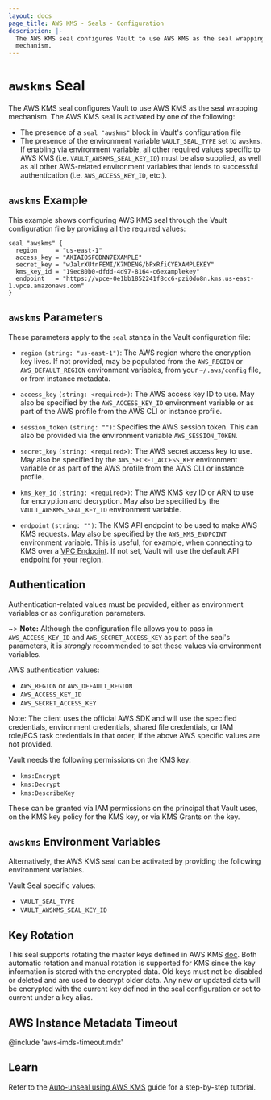 ```yaml
---
layout: docs
page_title: AWS KMS - Seals - Configuration
description: |-
  The AWS KMS seal configures Vault to use AWS KMS as the seal wrapping
  mechanism.
---
```


# `awskms` Seal

The AWS KMS seal configures Vault to use AWS KMS as the seal wrapping mechanism.
The AWS KMS seal is activated by one of the following:

- The presence of a `seal "awskms"` block in Vault's configuration file
- The presence of the environment variable `VAULT_SEAL_TYPE` set to `awskms`. If
  enabling via environment variable, all other required values specific to AWS
  KMS (i.e. `VAULT_AWSKMS_SEAL_KEY_ID`) must be also supplied, as well as all
  other AWS-related environment variables that lends to successful
  authentication (i.e. `AWS_ACCESS_KEY_ID`, etc.).

## `awskms` Example

This example shows configuring AWS KMS seal through the Vault configuration file
by providing all the required values:

```hcl
seal "awskms" {
  region     = "us-east-1"
  access_key = "AKIAIOSFODNN7EXAMPLE"
  secret_key = "wJalrXUtnFEMI/K7MDENG/bPxRfiCYEXAMPLEKEY"
  kms_key_id = "19ec80b0-dfdd-4d97-8164-c6examplekey"
  endpoint   = "https://vpce-0e1bb1852241f8cc6-pzi0do8n.kms.us-east-1.vpce.amazonaws.com"
}
```

## `awskms` Parameters

These parameters apply to the `seal` stanza in the Vault configuration file:

- `region` `(string: "us-east-1")`: The AWS region where the encryption key
  lives. If not provided, may be populated from the `AWS_REGION` or
  `AWS_DEFAULT_REGION` environment variables, from your `~/.aws/config` file,
  or from instance metadata.

- `access_key` `(string: <required>)`: The AWS access key ID to use. May also be
  specified by the `AWS_ACCESS_KEY_ID` environment variable or as part of the
  AWS profile from the AWS CLI or instance profile.

- `session_token` `(string: "")`: Specifies the AWS session token. This can
  also be provided via the environment variable `AWS_SESSION_TOKEN`.

- `secret_key` `(string: <required>)`: The AWS secret access key to use. May
  also be specified by the `AWS_SECRET_ACCESS_KEY` environment variable or as
  part of the AWS profile from the AWS CLI or instance profile.

- `kms_key_id` `(string: <required>)`: The AWS KMS key ID or ARN to use for encryption
  and decryption. May also be specified by the `VAULT_AWSKMS_SEAL_KEY_ID`
  environment variable.

- `endpoint` `(string: "")`: The KMS API endpoint to be used to make AWS KMS
  requests. May also be specified by the `AWS_KMS_ENDPOINT` environment
  variable. This is useful, for example, when connecting to KMS over a [VPC
  Endpoint](https://docs.aws.amazon.com/kms/latest/developerguide/kms-vpc-endpoint.html).
  If not set, Vault will use the default API endpoint for your region.

## Authentication

Authentication-related values must be provided, either as environment
variables or as configuration parameters.

~> **Note:** Although the configuration file allows you to pass in
`AWS_ACCESS_KEY_ID` and `AWS_SECRET_ACCESS_KEY` as part of the seal's parameters, it
is _strongly_ recommended to set these values via environment variables.

AWS authentication values:

- `AWS_REGION` or `AWS_DEFAULT_REGION`
- `AWS_ACCESS_KEY_ID`
- `AWS_SECRET_ACCESS_KEY`

Note: The client uses the official AWS SDK and will use the specified
credentials, environment credentials, shared file credentials, or IAM role/ECS
task credentials in that order, if the above AWS specific values are not
provided.

Vault needs the following permissions on the KMS key:

- `kms:Encrypt`
- `kms:Decrypt`
- `kms:DescribeKey`

These can be granted via IAM permissions on the principal that Vault uses, on
the KMS key policy for the KMS key, or via KMS Grants on the key.

## `awskms` Environment Variables

Alternatively, the AWS KMS seal can be activated by providing the following
environment variables.

Vault Seal specific values:

- `VAULT_SEAL_TYPE`
- `VAULT_AWSKMS_SEAL_KEY_ID`

## Key Rotation

This seal supports rotating the master keys defined in AWS KMS
[doc](https://docs.aws.amazon.com/kms/latest/developerguide/rotate-keys.html). Both automatic
rotation and manual rotation is supported for KMS since the key information is stored with the
encrypted data. Old keys must not be disabled or deleted and are used to decrypt older data.
Any new or updated data will be encrypted with the current key defined in the seal configuration
or set to current under a key alias.

## AWS Instance Metadata Timeout

@include 'aws-imds-timeout.mdx'

## Learn

Refer to the [Auto-unseal using AWS KMS](https://learn.hashicorp.com/vault/operations/ops-autounseal-aws-kms)
guide for a step-by-step tutorial.
